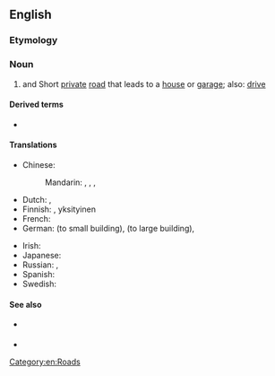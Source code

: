 ==English==

===Etymology===
{{compound|drive|way|lang=en}}

===Noun===
{{wikipedia}}
{{en-noun}}

# {{lb|en|UK}} and {{lb|en|US}} Short [[private]] [[road]] that leads to a [[house]] or [[garage]]; {{lb|en|UK}} also: [[drive]]

====Derived terms====
* {{l|en|driveway moment}}

====Translations====
{{trans-top|short private road that leads to a house or garage}}
* Chinese:
*: Mandarin: {{t+|cmn|車道|sc=Hani}}, {{t+|cmn|车道|tr=chēdào|sc=Hani}}, {{t|cmn|專用支路|sc=Hani}}, {{t|cmn|专用支路|tr=zhuānyòngzhīlù|sc=Hani}}
* Dutch: {{t+|nl|oprit}}, {{t+|nl|inrit}}
* Finnish: {{t|fi|pihatie}}, yksityinen {{t+|fi|ajotie}}
* French: {{t+|fr|allée}}
* German: {{t+|de|Einfahrt|f}} (to small building), {{t+|de|Auffahrt|f}} (to large building), {{t+|de|Zufahrt|f}}
{{trans-mid}}
* Irish: {{t|ga|cabhsán|m}}
* Japanese: {{t|ja|私道|tr=しどう, shidō|sc=Jpan}}
* Russian: {{t|ru|подъездна́я доро́жка|f}}, {{t+|ru|прое́зд|m}}
* Spanish: {{t|es|entrada para coches}}
* Swedish: {{t+|sv|infart|c}}
{{trans-bottom}}

====See also====
* {{l|en|drive}} {{qualifier|British}}
* {{l|en|drive away}}

[[Category:en:Roads]]
